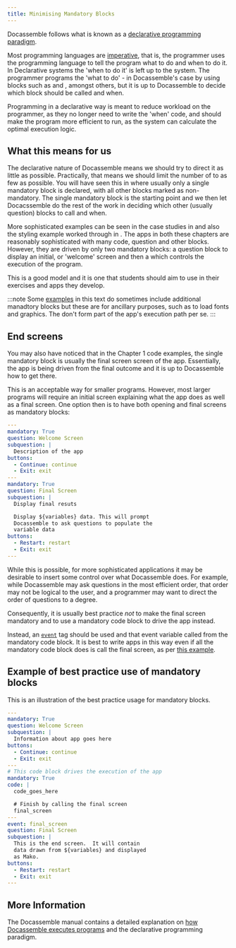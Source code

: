 ```yaml
---
title: Minimising Mandatory Blocks
---
```


Docassemble follows what is known as a [declarative programming paradigm](https://en.wikipedia.org/wiki/Declarative_programming).

Most programming languages are [imperative](https://en.wikipedia.org/wiki/Imperative_programming),
that is, the programmer uses the programming language to tell the program what to do and when to do it.
In Declarative systems the 'when to do it' is left up to the system.  The programmer programs the 
'what to do' - in Docassemble's case by using blocks such as 
<DisplayGlossaryItem item='questionblock' plural /> and <DisplayGlossaryItem item='codeblock' plural />,
amongst others, but it is up to Docassemble to decide which block should be called and when.

Programming in a declarative way is meant to reduce workload on the programmer, as they no longer
need to write the 'when' code, and should make the program more efficient to run, as the system
can calculate the optimal execution logic.

## What this means for us
The declarative nature of Docassemble means we should try to direct it as little as possible.
Practically, that means we should limit the number of <DisplayGlossaryItem item='mandatoryblock' plural />
to as few as possible. You will have seen this in <DisplayChapter chapter='chapter_01' /> where usually
only a single mandatory block is declared, with all other blocks marked as non-mandatory.  The 
single mandatory block is the starting point and we then let Docacssemble do the rest of the work
in deciding which other (usually question) blocks to call and when.

More sophisticated examples can be seen in the case studies in <DisplayChapter chapter='chapter_06' />
and also the styling example worked through in <DisplayChapter chapter='chapter_07' />.  The apps
in both these chapters are reasonably sophisticated with many code, question and other blocks.  However,
they are driven by only two mandatory blocks: a question block to display an initial, or 'welcome' screen 
and then a <DisplayGlossaryItem item='codeblock' /> which controls the execution of the program.

This is a good model and it is one that students should aim to use in their exercises and apps
they develop.

:::note
Some [examples](/docs/textbook/chapter_07/00-30#chapter7yml) in this text do sometimes include
additional manadtory blocks but these are for ancillary purposes, such as to load fonts and
graphics.  The don't form part of the app's execution path per se.
:::

## End screens
You may also have noticed that in the Chapter 1 code examples, the single mandatory block
is usually the final screen screen of the app.  Essentially, the app is being driven
from the final outcome and it is up to Docassemble how to get there.

This is an acceptable way for smaller programs.  However, most larger programs will require
an initial screen explaining what the app does as well as a final screen.  One option then is to
have both opening and final screens as mandatory blocks:
```yml
---
mandatory: True
question: Welcome Screen
subquestion: |
  Description of the app
buttons:
  - Continue: continue
  - Exit: exit
---
mandatory: True
question: Final Screen
subquestion: |
  Display final resuts

  Display ${variables} data. This will prompt
  Docassemble to ask questions to populate the
  variable data
buttons:
  - Restart: restart
  - Exit: exit
---
```
While this is possible, for more sophisticated applications it may be desirable
to insert some control over what Docassemble does.  For example, while Docassemble
may ask questions in the most efficient order, that order may not be logical
to the user, and a programmer may want to direct the order of questions to a degree.

Consequently, it is usually best practice *not* to make the final screen mandatory and to
use a mandatory code block to drive the app instead.

Instead, an [`event`](https://docassemble.org/docs/fields.html#event) tag should
be used and that event variable called from the mandatory code block.  It is best
to write apps in this way even if all the mandatory code block does is call the 
final screen, as per [this example](/docs/textbook/chapter_06/filtering/00-70#mainyml).

## Example of best practice use of mandatory blocks
This is an illustration of the best practice usage for mandatory blocks.

```yml
---
mandatory: True
question: Welcome Screen
subquestion: |
  Information about app goes here
buttons:
  - Continue: continue
  - Exit: exit
---
# This code block drives the execution of the app
mandatory: True
code: |
  code_goes_here

  # Finish by calling the final screen
  final_screen
---
event: final_screen
question: Final Screen
subquestion: |
  This is the end screen.  It will contain
  data drawn from ${variables} and displayed
  as Mako.  
buttons:
  - Restart: restart
  - Exit: exit
---  
```

## More Information
The Docassemble manual contains a detailed explanation on 
[how Docassemble executes programs](https://docassemble.org/docs/logic.html) and the
declarative programming paradigm.